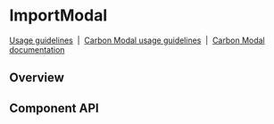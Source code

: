 <!-- `position:fixed` cause rendering issues, so do not render the modal -->


# ImportModal

[Usage guidelines](https://www.carbondesignsystem.com/community/patterns/import-pattern/)
&nbsp;|&nbsp;
[Carbon Modal usage guidelines](https://www.carbondesignsystem.com/components/modal/usage)
&nbsp;|&nbsp;
[Carbon Modal documentation](https://react.carbondesignsystem.com/?path=/docs/modal--default)

## Overview

<Canvas>
  <Story id={getStoryId(ImportModal.displayName, 'standard')} />
</Canvas>

## Component API

<ArgsTable />
